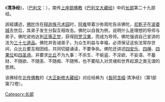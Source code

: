 {{佛教}}
《'''清净经'''》，（[[巴利文|巴利文]]：{{lang|ISAT|Pasadika Sutta}}），南传[[上座部佛教|上座部佛教]]《[[巴利文大藏经|巴利文大藏经]]》中的[[長部_(佛經)|长部]]第二十九部经。

該經講述，[[佛陀|佛陀]]住在[[释迦族|释迦族]][[弓术园|弓术园]]时，[[阿难|阿难]]带着沙弥周陀告诉佛陀，[[尼乾子|尼乾子]]在[[波婆城|波婆城]]去世后，其弟子发生分裂互相攻击。佛陀以自我为例，说明什么是理想的导师与弟子。佛陀说他达到[[正等正觉|正等正觉]]，获得[[阿罗汉果|阿罗汉果]]，而成为导师。佛陀强调自己宣讲的法为[[三十七道品|三十七道品]]。佛陀并告诫弟子，为众生利益与幸福，必须保证这些法常存世间，众比丘要互相团结，共同切磋诵读，不要争执。佛陀还讲述[[四安乐|四安乐]]、[[四禅|四禅]]、[[四果位|四果位]]和[[四圣谛|四圣谛]]。并要求[[比丘|比丘]]不为九事：不杀生、不偷盗、不淫欲、不妄语、不蓄财、不随欲、不随恚、不随痴、不随怖，也不要陷入对灵魂和世界起源之类无谓的思辨。

该佛经在[[北传佛教|北传佛教]]的《[[大正新修大藏经|大正新修大藏经]]》对应经典为《[[長阿含經|長阿含經]]·清净经》（第1部第72卷）。

{{Pali-D}}

[[Category:长部|Category:长部]]
